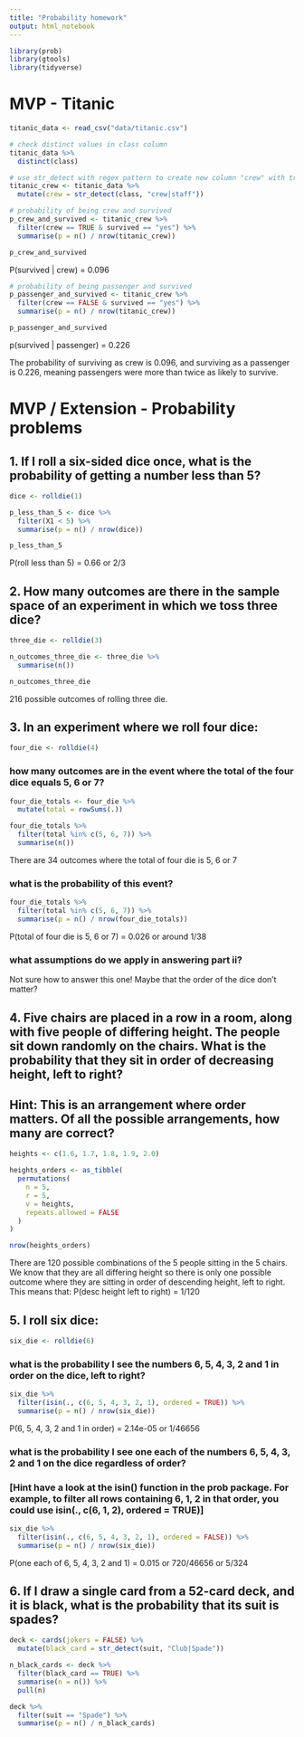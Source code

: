 ```yaml
---
title: "Probability homework"
output: html_notebook
---
```


```r
library(prob)
library(gtools)
library(tidyverse)
```

# MVP - Titanic
```r
titanic_data <- read_csv("data/titanic.csv")

# check distinct values in class column
titanic_data %>%
  distinct(class)

# use str_detect with regex pattern to create new column "crew" with true/false values
titanic_crew <- titanic_data %>%
  mutate(crew = str_detect(class, "crew|staff"))
```


```r
# probability of being crew and survived
p_crew_and_survived <- titanic_crew %>%
  filter(crew == TRUE & survived == "yes") %>%
  summarise(p = n() / nrow(titanic_crew))

p_crew_and_survived
```
P(survived | crew) = 0.096
```r
# probability of being passenger and survived
p_passenger_and_survived <- titanic_crew %>%
  filter(crew == FALSE & survived == "yes") %>%
  summarise(p = n() / nrow(titanic_crew))

p_passenger_and_survived
```
p(survived | passenger) = 0.226

The probability of surviving as crew is 0.096, and surviving as a passenger is 0.226, meaning passengers were more than twice as likely to survive.

# MVP / Extension - Probability problems

## 1. If I roll a six-sided dice once, what is the probability of getting a number less than 5?

```r
dice <- rolldie(1)

p_less_than_5 <- dice %>%
  filter(X1 < 5) %>%
  summarise(p = n() / nrow(dice))

p_less_than_5
```
P(roll less than 5) = 0.66 or 2/3

## 2. How many outcomes are there in the sample space of an experiment in which we toss three dice?

```r
three_die <- rolldie(3)

n_outcomes_three_die <- three_die %>%
  summarise(n())

n_outcomes_three_die
```
216 possible outcomes of rolling three die.

## 3. In an experiment where we roll four dice:

```r
four_die <- rolldie(4)
```

### how many outcomes are in the event where the total of the four dice equals 5, 6 or 7?
```r
four_die_totals <- four_die %>%
  mutate(total = rowSums(.))

four_die_totals %>%
  filter(total %in% c(5, 6, 7)) %>%
  summarise(n())
```
There are 34 outcomes where the total of four die is 5, 6 or 7

### what is the probability of this event?
```r
four_die_totals %>%
  filter(total %in% c(5, 6, 7)) %>%
  summarise(p = n() / nrow(four_die_totals))
```
P(total of four die is 5, 6 or 7) = 0.026 or around 1/38

### what assumptions do we apply in answering part ii?

Not sure how to answer this one! Maybe that the order of the dice don't matter?


## 4. Five chairs are placed in a row in a room, along with five people of differing height. The people sit down randomly on the chairs. What is the probability that they sit in order of decreasing height, left to right?

## Hint: This is an arrangement where order matters. Of all the possible arrangements, how many are correct?

```r
heights <- c(1.6, 1.7, 1.8, 1.9, 2.0)

heights_orders <- as_tibble(
  permutations(
    n = 5,
    r = 5,
    v = heights,
    repeats.allowed = FALSE
  )
)

nrow(heights_orders)
```

There are 120 possible combinations of the 5 people sitting in the 5 chairs. We know that they are all differing height so there is only one possible outcome where they are sitting in order of descending height, left to right. This means that:
P(desc height left to right) = 1/120

## 5. I roll six dice:
```r
six_die <- rolldie(6)
```

### what is the probability I see the numbers 6, 5, 4, 3, 2 and 1 in order on the dice, left to right?
```r
six_die %>%
  filter(isin(., c(6, 5, 4, 3, 2, 1), ordered = TRUE)) %>%
  summarise(p = n() / nrow(six_die))

```
P(6, 5, 4, 3, 2 and 1 in order) = 2.14e-05 or 1/46656

### what is the probability I see one each of the numbers 6, 5, 4, 3, 2 and 1 on the dice regardless of order?
### [Hint have a look at the isin() function in the prob package. For example, to filter all rows containing 6, 1, 2 in that order, you could use isin(., c(6, 1, 2), ordered = TRUE)]
```r
six_die %>%
  filter(isin(., c(6, 5, 4, 3, 2, 1), ordered = FALSE)) %>%
  summarise(p = n() / nrow(six_die))
```
P(one each of 6, 5, 4, 3, 2 and 1) = 0.015 or 720/46656 or 5/324

## 6. If I draw a single card from a 52-card deck, and it is black, what is the probability that its suit is spades? 

```r
deck <- cards(jokers = FALSE) %>%
  mutate(black_card = str_detect(suit, "Club|Spade"))

n_black_cards <- deck %>%
  filter(black_card == TRUE) %>%
  summarise(n = n()) %>%
  pull(n)

deck %>%
  filter(suit == "Spade") %>%
  summarise(p = n() / n_black_cards)
```

